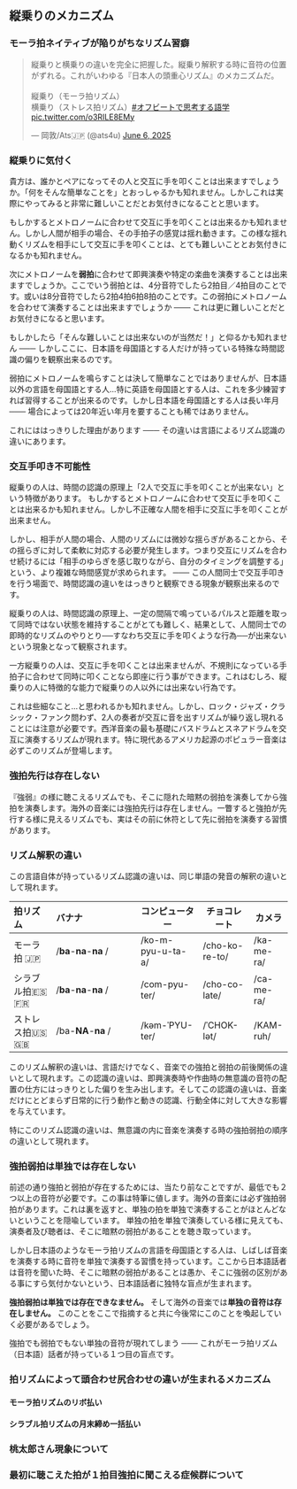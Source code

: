 ## 縦乗りのメカニズム {#mechanism-of-tatenori}


### モーラ拍ネイティブが陥りがちなリズム習癖

<div class="center-box"><blockquote class="twitter-tweet" data-media-max-width="560"><p lang="ja" dir="ltr">縦乗りと横乗りの違いを完全に把握した。縦乗り解釈する時に音符の位置がずれる。これがいわゆる『日本人の頭重心リズム』のメカニズムだ。<br><br>縦乗り（モーラ拍リズム）<br>横乗り（ストレス拍リズム）<a href="https://twitter.com/hashtag/%E3%82%AA%E3%83%95%E3%83%93%E3%83%BC%E3%83%88%E3%81%A7%E6%80%9D%E8%80%83%E3%81%99%E3%82%8B%E8%AA%9E%E5%AD%A6?src=hash&amp;ref_src=twsrc%5Etfw">#オフビートで思考する語学</a> <a href="https://t.co/o3RILE8EMy">pic.twitter.com/o3RILE8EMy</a></p>&mdash; 岡敦/Ats🇯🇵 (@ats4u) <a href="https://twitter.com/ats4u/status/1930932283294544307?ref_src=twsrc%5Etfw">June 6, 2025</a></blockquote></div>

### 縦乗りに気付く

貴方は、誰かとペアになってその人と交互に手を叩くことは出来ますでしょうか。「何をそんな簡単なことを」とおっしゃるかも知れません。しかしこれは実際にやってみると非常に難しいことだとお気付きになることと思います。

もしかするとメトロノームに合わせて交互に手を叩くことは出来るかも知れません。しかし人間が相手の場合、その手拍子の感覚は揺れ動きます。この様な揺れ動くリズムを相手にして交互に手を叩くことは、とても難しいこととお気付きになるかも知れません。

次にメトロノームを**弱拍**に合わせて即興演奏や特定の楽曲を演奏することは出来ますでしょうか。ここでいう弱拍とは、4分音符でしたら2拍目／4拍目のことです。或いは8分音符でしたら2拍4拍6拍8拍のことです。この弱拍にメトロノームを合わせて演奏することは出来ますでしょうか ─── これは更に難しいことだとお気付きになると思います。

もしかしたら「そんな難しいことは出来ないのが当然だ！」と仰るかも知れません ─── しかしここに、日本語を母国語とする人だけが持っている特殊な時間認識の偏りを観察出来るのです。

弱拍にメトロノームを鳴らすことは決して簡単なことではありませんが、日本語以外の言語を母国語とする人…特に英語を母国語とする人は、これを多少練習すれば習得することが出来るのです。しかし日本語を母国語とする人は長い年月 ─── 場合によっては20年近い年月を要することも稀ではありません。

これにははっきりした理由があります ─── その違いは言語によるリズム認識の違いにあります。

### 交互手叩き不可能性

縦乗りの人は、時間の認識の原理上「2人で交互に手を叩くことが出来ない」という特徴があります。 もしかするとメトロノームに合わせて交互に手を叩くことは出来るかも知れません。しかし不正確な人間を相手に交互に手を叩くことが出来ません。

しかし、相手が人間の場合、人間のリズムには微妙な揺らぎがあることから、その揺らぎに対して柔軟に対応する必要が発生します。つまり交互にリズムを合わせ続けるには「相手のゆらぎを感じ取りながら、自分のタイミングを調整する」という、より複雑な時間感覚が求められます。 ─── この人間同士で交互手叩きを行う場面で、時間認識の違いをはっきりと観察できる現象が観察出来るのです。

縦乗りの人は、時間認識の原理上、一定の間隔で鳴っているパルスと距離を取って同時ではない状態を維持することがとても難しく、結果として、人間同士での即時的なリズムのやりとり──すなわち交互に手を叩くような行為──が出来ないという現象となって観察されます。

一方縦乗りの人は、交互に手を叩くことは出来ませんが、不規則になっている手拍子に合わせて同時に叩くことなら即座に行う事ができます。これはむしろ、縦乗りの人に特徴的な能力で縦乗りの人以外には出来ない行為です。

これは些細なこと…と思われるかも知れません。しかし、ロック・ジャズ・クラシック・ファンク問わず、2人の奏者が交互に音を出すリズムが繰り返し現れることには注意が必要です。西洋音楽の最も基礎にバスドラムとスネアドラムを交互に演奏するリズムが現れます。特に現代あるアメリカ起源のポピュラー音楽は必ずこのリズムが登場します。

### 強拍先行は存在しない

『強弱』の様に聴こえるリズムでも、そこに隠れた暗黙の弱拍を演奏してから強拍を演奏します。海外の音楽には強拍先行は存在しません。一瞥すると強拍が先行する様に見えるリズムでも、実はその前に休符として先に弱拍を演奏する習慣があります。

### リズム解釈の違い
この言語自体が持っているリズム認識の違いは、同じ単語の発音の解釈の違いとして現れます。

| 拍リズム     | バナナ                  | コンピューター    | チョコレート   | カメラ     |
| :----------- | :---------------------- | ----------------- | -------------- | ---------- |
| モーラ拍 🇯🇵   | /**ba**-**na**-**na** / | /ko-m-pyu-u-ta-a/ | /cho-ko-re-to/ | /ka-me-ra/ |
| シラブル拍🇪🇸🇫🇷 | /**ba**-**na**-**na** / | /com-pyu-ter/     | /cho-co-late/  | /ca-me-ra/ |
| ストレス拍🇺🇸🇬🇧 | /ba-**NA**-**na** /     | /kəm-ˈPYU-ter/    | /ˈCHOK-lət/    | /KAM-ruh/  |

このリズム解釈の違いは、言語だけでなく、音楽での強拍と弱拍の前後関係の違いとして現れます。この認識の違いは、即興演奏時や作曲時の無意識の音符の配置の仕方にはっきりとした偏りを生み出します。そしてこの認識の違いは、音楽だけにとどまらず日常的に行う動作と動きの認識、行動全体に対して大きな影響を与えています。

 特にこのリズム認識の違いは、無意識の内に音楽を演奏する時の強拍弱拍の順序の違いとして現れます。

### 強拍弱拍は単独では存在しない
前述の通り強拍と弱拍が存在するためには、当たり前なことですが、最低でも２つ以上の音符が必要です。この事は特筆に値します。海外の音楽には必ず強拍弱拍があります。これは裏を返すと、単独の拍を単独で演奏することがほとんどないということを隠喩しています。 単独の拍を単独で演奏している様に見えても、演奏者及び聴者は、そこに暗黙の弱拍があることを聴き取っています。

しかし日本語のようなモーラ拍リズムの言語を母国語とする人は、しばしば音楽を演奏する時に音符を単独で演奏する習慣を持っています。ここから日本語話者は音符を聞いた時、そこに暗黙の弱拍があることは愚か、そこに強弱の区別がある事にすら気付かないという、日本語話者に独特な盲点が生まれます。

**強拍弱拍は単独では存在できなません。** そして海外の音楽では**単独の音符は存在しません。** このことをここで指摘すると共に今後常にこのことを喚起していく必要があるでしょう。

強拍でも弱拍でもない単独の音符が現れてしまう ─── これがモーラ拍リズム（日本語）話者が持っている１つ目の盲点です。

### 拍リズムによって頭合わせ尻合わせの違いが生まれるメカニズム
#### モーラ拍リズムのリボ払い
#### シラブル拍リズムの月末締め一括払い

### 桃太郎さん現象について
### 最初に聴こえた拍が１拍目強拍に聞こえる症候群について


<!--
盆踊り・マクドナルド
<div class="center-box"><iframe style="width:100%;height:360px;" src="https://www.youtube.com/embed/zhGnuWwpNxI?si=rmaaGup-ewVlmkTv" title="YouTube video player" frameborder="0" allow="accelerometer; autoplay; clipboard-write; encrypted-media; gyroscope; picture-in-picture; web-share" referrerpolicy="strict-origin-when-cross-origin" allowfullscreen></iframe></div>

<div class="center-box"><blockquote class="twitter-tweet" data-media-max-width="560"><p lang="ja" dir="ltr">【外人が演奏する縦乗り】この方は日本語のリズムと英語のリズムの違いに気付いている ── が見事なまでに縦乗りに失敗している。これは彼が日本語話者でないことを表している。リエゾンによって倒置するオフビートがあり、オンビートは全てレイドバックして遅れている。<br><br> <a href="https://t.co/5MrK0hKUHo">https://t.co/5MrK0hKUHo</a> <a href="https://t.co/oJnPHqAaza">pic.twitter.com/oJnPHqAaza</a></p>&mdash; 岡敦/Ats🇯🇵 (@ats4u) <a href="https://twitter.com/ats4u/status/1573036257588178944?ref_src=twsrc%5Etfw">September 22, 2022</a></blockquote></div>
-->

